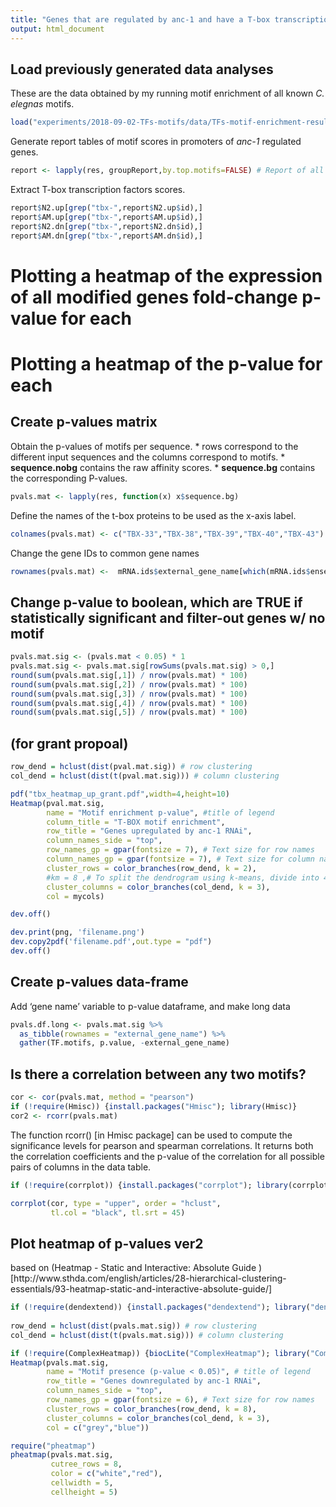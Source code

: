 ```yaml
---
title: "Genes that are regulated by anc-1 and have a T-box transcription factor binding motif"
output: html_document
---
```


## Load previously generated data analyses
These are the data obtained by my running motif enrichment of all known *C. elegnas* motifs.
```r
load("experiments/2018-09-02-TFs-motifs/data/TFs-motif-enrichment-results.rdata")
```

Generate report tables of motif scores in promoters of *anc-1* regulated genes.
```r
report <- lapply(res, groupReport,by.top.motifs=FALSE) # Report of all enrichment scores.
```

Extract T-box transcription factors scores.
```r
report$N2.up[grep("tbx-",report$N2.up$id),] 
report$AM.up[grep("tbx-",report$AM.up$id),]
report$N2.dn[grep("tbx-",report$N2.dn$id),]
report$AM.dn[grep("tbx-",report$AM.dn$id),]
```

# Plotting a heatmap of the expression of all modified genes fold-change p-value for each 

# Plotting a heatmap of the p-value for each 


## Create p-values matrix
Obtain the p-values of motifs per sequence.
* rows correspond to the different input sequences and the columns correspond to motifs.
* **sequence.nobg** contains the raw affinity scores.
* **sequence.bg** contains the corresponding P-values.
```r
pvals.mat <- lapply(res, function(x) x$sequence.bg)
```

Define the names of the t-box proteins to be used as the x-axis label.
```r
colnames(pvals.mat) <- c("TBX-33","TBX-38","TBX-39","TBX-40","TBX-43")
```



Change the gene IDs to common gene names
```r
rownames(pvals.mat) <-  mRNA.ids$external_gene_name[which(mRNA.ids$ensembl_gene_id %in% rownames(pvals.mat))]
```

## Change p-value to boolean, which are TRUE if statistically significant and filter-out genes w/ no motif
```r


pvals.mat.sig <- (pvals.mat < 0.05) * 1
pvals.mat.sig <- pvals.mat.sig[rowSums(pvals.mat.sig) > 0,]
round(sum(pvals.mat.sig[,1]) / nrow(pvals.mat) * 100)
round(sum(pvals.mat.sig[,2]) / nrow(pvals.mat) * 100)
round(sum(pvals.mat.sig[,3]) / nrow(pvals.mat) * 100)
round(sum(pvals.mat.sig[,4]) / nrow(pvals.mat) * 100)
round(sum(pvals.mat.sig[,5]) / nrow(pvals.mat) * 100)

```

## (for grant propoal) 
```r
row_dend = hclust(dist(pval.mat.sig)) # row clustering
col_dend = hclust(dist(t(pval.mat.sig))) # column clustering

pdf("tbx_heatmap_up_grant.pdf",width=4,height=10)
Heatmap(pval.mat.sig, 
        name = "Motif enrichment p-value", #title of legend
        column_title = "T-BOX motif enrichment", 
        row_title = "Genes upregulated by anc-1 RNAi",
        column_names_side = "top",
        row_names_gp = gpar(fontsize = 7), # Text size for row names
        column_names_gp = gpar(fontsize = 7), # Text size for column names
        cluster_rows = color_branches(row_dend, k = 2),
        #km = 8 ,# To split the dendrogram using k-means, divide into 4 groups. Must set.seed
        cluster_columns = color_branches(col_dend, k = 3),
        col = mycols)

dev.off()

dev.print(png, 'filename.png')
dev.copy2pdf('filename.pdf',out.type = "pdf")
dev.off()

```




## Create p-values data-frame
Add 'gene name' variable to p-value dataframe, and make long data
```r
pvals.df.long <- pvals.mat.sig %>%
  as_tibble(rownames = "external_gene_name") %>% 
  gather(TF.motifs, p.value, -external_gene_name)
```

## Is there a correlation between any two motifs?
```r
cor <- cor(pvals.mat, method = "pearson")
if (!require(Hmisc)) {install.packages("Hmisc"); library(Hmisc)}
cor2 <- rcorr(pvals.mat)
```

The function rcorr() [in Hmisc package] can be used to compute the significance levels for pearson and spearman correlations. It returns both the correlation coefficients and the p-value of the correlation for all possible pairs of columns in the data table.
```r
if (!require(corrplot)) {install.packages("corrplot"); library(corrplot)}

corrplot(cor, type = "upper", order = "hclust", 
         tl.col = "black", tl.srt = 45)
```

## Plot heatmap of p-values ver2
based on (Heatmap - Static and Interactive: Absolute Guide
)[http://www.sthda.com/english/articles/28-hierarchical-clustering-essentials/93-heatmap-static-and-interactive-absolute-guide/]
```r

if (!require(dendextend)) {install.packages("dendextend"); library("dendextend")}
               
row_dend = hclust(dist(pvals.mat.sig)) # row clustering
col_dend = hclust(dist(t(pvals.mat.sig))) # column clustering

if (!require(ComplexHeatmap)) {biocLite("ComplexHeatmap"); library("ComplexHeatmap")}
Heatmap(pvals.mat.sig,
        name = "Motif presence (p-value < 0.05)", # title of legend
        row_title = "Genes downregulated by anc-1 RNAi",
        column_names_side = "top",
        row_names_gp = gpar(fontsize = 6), # Text size for row names
        cluster_rows = color_branches(row_dend, k = 8),
        cluster_columns = color_branches(col_dend, k = 3),
        col = c("grey","blue")) 

require("pheatmap")
pheatmap(pvals.mat.sig, 
         cutree_rows = 8, 
         color = c("white","red"),
         cellwidth = 5,
         cellheight = 5)


```
